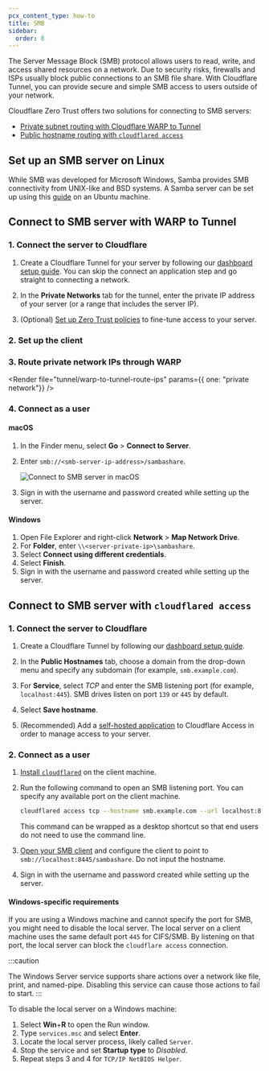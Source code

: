 ```yaml
---
pcx_content_type: how-to
title: SMB
sidebar:
  order: 8
---
```



The Server Message Block (SMB) protocol allows users to read, write, and access shared resources on a network. Due to security risks, firewalls and ISPs usually block public connections to an SMB file share. With Cloudflare Tunnel, you can provide secure and simple SMB access to users outside of your network.

Cloudflare Zero Trust offers two solutions for connecting to SMB servers:

- [Private subnet routing with Cloudflare WARP to Tunnel](#connect-to-smb-server-with-warp-to-tunnel)
- [Public hostname routing with `cloudflared access`](#connect-to-smb-server-with-cloudflared-access)

## Set up an SMB server on Linux

While SMB was developed for Microsoft Windows, Samba provides SMB connectivity from UNIX-like and BSD systems. A Samba server can be set up using this [guide](https://ubuntu.com/tutorials/install-and-configure-samba#1-overview) on an Ubuntu machine.

## Connect to SMB server with WARP to Tunnel

<Render file="tunnel/warp-to-tunnel-intro" />

### 1. Connect the server to Cloudflare

1. Create a Cloudflare Tunnel for your server by following our [dashboard setup guide](/cloudflare-one/connections/connect-networks/get-started/create-remote-tunnel/). You can skip the connect an application step and go straight to connecting a network.

2. In the **Private Networks** tab for the tunnel, enter the private IP address of your server (or a range that includes the server IP).

3. (Optional) [Set up Zero Trust policies](/cloudflare-one/connections/connect-networks/private-net/cloudflared/#4-recommended-filter-network-traffic-with-gateway) to fine-tune access to your server.

### 2. Set up the client

<Render file="tunnel/warp-to-tunnel-client" />

### 3. Route private network IPs through WARP

<Render file="tunnel/warp-to-tunnel-route-ips" params={{ one: "private network"}} />

### 4. Connect as a user

#### macOS

1. In the Finder menu, select **Go** > **Connect to Server**.

2. Enter `smb://<smb-server-ip-address>/sambashare`.

   ![Connect to SMB server in macOS](~/assets/images/cloudflare-one/connections/connect-apps/use-cases/smb-connect.png)

3. Sign in with the username and password created while setting up the server.

#### Windows

1. Open File Explorer and right-click **Network** > **Map Network Drive**.
2. For **Folder**, enter `\\<server-private-ip>\sambashare`.
3. Select **Connect using different credentials**.
4. Select **Finish**.
5. Sign in with the username and password created while setting up the server.

## Connect to SMB server with `cloudflared access`

<Render file="tunnel/cloudflared-access" />

### 1. Connect the server to Cloudflare

1. Create a Cloudflare Tunnel by following our [dashboard setup guide](/cloudflare-one/connections/connect-networks/get-started/create-remote-tunnel/).

2. In the **Public Hostnames** tab, choose a domain from the drop-down menu and specify any subdomain (for example, `smb.example.com`).

3. For **Service**, select _TCP_ and enter the SMB listening port (for example, `localhost:445`). SMB drives listen on port `139` or `445` by default.

4. Select **Save hostname**.

5. (Recommended) Add a [self-hosted application](/cloudflare-one/applications/configure-apps/self-hosted-public-app/) to Cloudflare Access in order to manage access to your server.

### 2. Connect as a user

1. [Install `cloudflared`](/cloudflare-one/connections/connect-networks/downloads/) on the client machine.

2. Run the following command to open an SMB listening port. You can specify any available port on the client machine.

   ```sh
   cloudflared access tcp --hostname smb.example.com --url localhost:8445
   ```

   This command can be wrapped as a desktop shortcut so that end users do not need to use the command line.

3. [Open your SMB client](/cloudflare-one/connections/connect-networks/use-cases/smb/#4-connect-as-a-user) and configure the client to point to `smb://localhost:8445/sambashare`. Do not input the hostname.

4. Sign in with the username and password created while setting up the server.

#### Windows-specific requirements

If you are using a Windows machine and cannot specify the port for SMB, you might need to disable the local server. The local server on a client machine uses the same default port `445` for CIFS/SMB. By listening on that port, the local server can block the `cloudflare access` connection.

:::caution

The Windows Server service supports share actions over a network like file, print, and named-pipe. Disabling this service can cause those actions to fail to start.
:::

To disable the local server on a Windows machine:

1. Select **Win**+**R** to open the Run window.
2. Type `services.msc` and select **Enter**.
3. Locate the local server process, likely called `Server`.
4. Stop the service and set **Startup type** to _Disabled_.
5. Repeat steps 3 and 4 for `TCP/IP NetBIOS Helper`.

